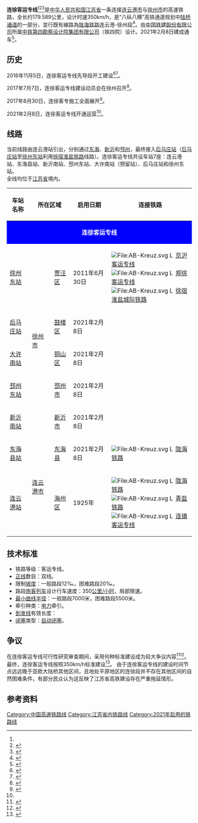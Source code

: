{{expand|time=2015-07-25T15:31:23+00:00}}{{Infobox rail system-route
| rail_name = 连徐客运专线
| other_name = 陆桥通道连云港至徐州段
| name_bgcolor =
| box_width = 350px
| min-width =
| banner_color =
| sec_banner_color =
| third_banner_color =
| logo_filename =
| logo_width =
| logo_note =
| image =
| imagesize =
| caption =
| japanese_name =
| hiragana_name =
| romanji_name =
| korean_name =
<!--以下内容将显示在“概览”小栏-->
| code_name =
| locale = {{PRC}}[[江苏省|江苏省]]<br>[[连云港市|连云港市]]与[[徐州市|徐州市]]之间
| service_type = [[客运|客运]]
| network = 
| status = 运营中
| stations = 
| start = [[连云港站|连云港站]]、[[后马庄站|后马庄站]]
| lines = 2（[[复线铁路|复线铁路]]）
| main_route = 连徐客运专线
| secondary_route =
| branch_route = 
| standard = [[客运专线|客运专线]]
| character = 双线[[电气化铁路|电气化铁路]]
| other_systems =
| main_stations = [[连云港站|连云港站]]、[[徐州东站|徐州东站]]
| constructor = 
<!--以下内容将显示在“技术数据”小栏-->
| system_length = 
| length_in_operation =
| total_length =
| tracklength = 
| track = 双轨
| average_station_distance = 
| max_speed = 350km/h<ref name = "国家发展改革委关于新建连云港至徐州铁路可行性研究报告的批复 发改基础[2016]1979号">{{cite web | author = 中华人民共和国国家发展改革委 | title = 国家发展改革委关于新建连云港至徐州铁路可行性研究报告的批复 发改基础[2016]1979号 | publisher = 中华人民共和国国家发展改革委 | date = 2016-10-18 | language = zh | accessdate = 2016-10-19 | url = http://www.sdpc.gov.cn/zcfb/zcfbtz/201610/t20161018_822968.html | quote = "主要技术标准。铁路等级：高速铁路。正线数目：双线。速度目标值：350公里/小时。最小曲线半径：一般地段7000米，困难地段5500米。限制坡度：20‰，困难地段30‰。牵引种类：电力。到发线有效长度：650米。列车运行控制方式：自动控制。调度指挥方式：调度集中。" | archive-url = https://web.archive.org/web/20161019215107/http://www.sdpc.gov.cn/zcfb/zcfbtz/201610/t20161018_822968.html | archive-date = 2016-10-19 | dead-url = yes }}</ref>
| orbital_plane =
| track_gauge = {{standard gauge}}（[[标准轨|标准轨]]）
| distance_between_mainlines = 5米
| min_radius = 一般路段7000米，困难路段5500米
| max_grade = 
| block_signal = [[自动闭塞|自动闭塞]]
| engine = [[电力|电力]]
| electrified = 25kV（50Hz）接触网供电
| control =
| depot =
| rollingstock =
| fleet_size =
<!--以下内容将显示在“营运信息”小栏-->
| begin_operation = 2021年2月8日
| end_operation = 
| operation_note =
| open_operation =
| time_first =
| time_last =
| ridership = 
| owner =
| operator = [[中国铁路总公司|中国铁路总公司]][[上海局集团|上海局集团]]
| franchise =
| hq =
| key_person =
| website =
<!--以下内容将显示在“线路图”小栏-->
| system_map =
| mapimage_width =
| route_map_title = 连徐客运专线
| route_map = {{连徐客运专线RDT}}
| collapsed =
}}

'''连徐客运专线'''<ref name = "国家发展改革委关于新建连云港至徐州铁路可行性研究报告的批复 发改基础[2016]1979号"/><ref name="连徐客专项目有序推进 港城圆梦高铁正逐步变为现实">{{cite web| author =孙飞| title =连徐客专项目有序推进 港城圆梦高铁正逐步变为现实| publisher =连云港日报| date =2015-10-20| language =zh| accessdate =2015-10-23| url =http://epaper.lyg01.net/lygrb/html/2015-10/20/content_155248.htm}}{{dead link|date=2018年4月 |bot=InternetArchiveBot |fix-attempted=yes }}</ref><ref name="连云港至徐州客运专线铁路可行性研究审查会召开 赵晓江出席会议并致辞">{{cite web| author =孙飞| title =连云港至徐州客运专线铁路可行性研究审查会召开 赵晓江出席会议并致辞| publisher =连云港日报| date =2015-10-17| language =zh| accessdate =2015-10-19| url =http://epaper.lyg01.net/lygrb/html/2015-10/17/content_155239.htm| deadurl =yes| archiveurl =https://web.archive.org/web/20160304103339/http://epaper.lyg01.net/lygrb/html/2015-10/17/content_155239.htm| archivedate =2016-03-04}}</ref>是[[中华人民共和国|中华人民共和国]][[江苏省|江苏省]]一条连接[[连云港市|连云港市]]与[[徐州市|徐州市]]的高速铁路，全长约179.589公里，设计时速350km/h，是“八纵八横”高铁通道规划中[[陆桥通道|陆桥通道]]的一部分，並行既有線路為[[陇海铁路|陇海铁路]]连云港-徐州段<ref name = "中铁第五院专家组到连云港进行调研">{{cite web | author = 汪浩波 | title = 中铁第五院专家组到连云港进行调研 | publisher = 人民铁道网 | date = 2015-09-14 | language = zh | accessdate = 2015-10-01 | url = http://www.peoplerail.com/rail/show-477-237957-1.html | archive-url = https://web.archive.org/web/20151002052137/http://www.peoplerail.com/rail/show-477-237957-1.html | archive-date = 2015-10-02 | dead-url = no }}</ref>。由[[中国铁建股份有限公司|中国铁建股份有限公司]]所属[[中铁第四勘察设计院集团有限公司|中铁第四勘察设计院集团有限公司]]（铁四院）设计。2021年2月8日建成通车<ref name=xinhua202102>{{cite web|title=江苏干线铁路完成闭合 连徐高铁2月8日开通运营|url=http://www.js.xinhuanet.com/2021-02/08/c_1127077854.htm|date=2021-02-08|accessdate=2021-02-08|website=新华网|archive-date=2021-02-08|archive-url=https://web.archive.org/web/20210208000448/http://www.js.xinhuanet.com/2021-02/08/c_1127077854.htm|dead-url=no}}</ref>。

== 历史 ==
2016年11月5日，连徐客运专线先导段开工建设<ref name="连徐高铁连云港先行开工段开工建设">{{cite web|title=连徐高铁连云港先行开工段开工建设|url=http://zqb.cyol.com/html/2016-11/06/nw.D110000zgqnb_20161106_5-02.htm|accessdate=2016-11-12|author=许文峰, 李润文|date=2016-11-06|publisher=中国青年报|language=zh|dead-url=no|archive-url=https://web.archive.org/web/20161112162053/http://zqb.cyol.com/html/2016-11/06/nw.D110000zgqnb_20161106_5-02.htm|archive-date=2016-11-12}}</ref><ref name="石泰峰调研工程建设情况并慰问建设者 连云港至徐州高铁开工建设">{{cite web|title=石泰峰调研工程建设情况并慰问建设者 连云港至徐州高铁开工建设|url=http://xhrb.jschina.com.cn/mp3/pc/c/201611/06/c234011.html|accessdate=2016-11-12|author=黄伟|date=2016-11-06|publisher=新华日报|language=zh|dead-url=yes|archive-url=https://web.archive.org/web/20161112150818/http://xhrb.jschina.com.cn/mp3/pc/c/201611/06/c234011.html|archive-date=2016-11-12}}</ref>。

2017年7月7日，连徐客运专线建设动员会在徐州召开<ref name="连徐高铁全面开工进入倒计时全省“1.5小时高铁圈”加速推进">{{cite web|title=连徐高铁全面开工进入倒计时全省“1.5小时高铁圈”加速推进|url=http://xh.xhby.net/mp3/pc/c/201707/08/c347618.html|accessdate=2017-07-14|author=王岩, 吕妍|date=2017-07-08|publisher=新华日报|language=zh|dead-url=yes|archive-url=https://web.archive.org/web/20170714222109/http://xh.xhby.net/mp3/pc/c/201707/08/c347618.html|archive-date=2017-07-14}}</ref>。

2017年8月30日，连徐客专施工全面展开<ref name="连徐铁路施工全面展开">{{cite web|title=连徐铁路施工全面展开|url=http://www.china-railway.com.cn/xwdt/tlxw/201709/t20170908_66556.html|accessdate=2017-09-10|author=|date=2017-09-08|publisher=中国铁路总公司|language=zh|dead-url=no|archive-url=https://web.archive.org/web/20170910125551/http://www.china-railway.com.cn/xwdt/tlxw/201709/t20170908_66556.html|archive-date=2017-09-10}}</ref>。

2021年2月8日，连徐客运专线开通运营<ref name=xinhua202102 />。

== 线路 ==
当前线路由连云港站引出，分别通过[[东海县|东海]]、[[新沂|新沂]]和[[邳州|邳州]]，最终接入[[后马庄站|后马庄站]]（[[后马庄站|后马庄站]]至[[徐州东站|徐州东站]]利用[[徐宿淮盐铁路|徐宿淮盐铁路]]线路）。连徐客运专线共设车站7座：连云港站、东海县站、新沂南站、邳州东站、大许南站（预留站）、后马庄站和徐州东站。<br>
全线均位于[[江苏省|江苏省]]境内。
{| class="wikitable"  style="width:100%;"
! 车站名称
! colspan=2 | 所在区域
! 启用日期
! 连接铁路
! [[城市轨道交通|城市轨道交通]]换乘路线
|-
| colspan=6 align="center" style="background-color:blue;color:#FFFFFF;" |'''连徐客运专线'''
|- align="center"
![[徐州东站|徐州东站]]
| rowspan=5 | [[徐州市|徐州市]]
|[[贾汪区|贾汪区]]
|2011年6月30日
| align=left | [[File:AB-Kreuz.svg|File:AB-Kreuz.svg]] [[File:Logo_train_transilien.svg|16x16px]][[京沪客运专线|京沪客运专线]]<br>[[File:AB-Kreuz.svg|File:AB-Kreuz.svg]] [[File:Logo_train_transilien.svg|16x16px]][[郑徐客运专线|郑徐客运专线]]<br>[[File:AB-Kreuz.svg|File:AB-Kreuz.svg]] [[File:Logo_train_transilien.svg|16x16px]][[徐宿淮盐城际铁路|徐宿淮盐城际铁路]]
| align=left |{{徐州地铁线路名|1|徐州地铁1号线}}
|- align="center"
![[后马庄站|后马庄站]]
|[[鼓楼区_(徐州市)|鼓楼区]]
|2021年2月8日
|
|
|- align="center"
![[大许南站|大许南站]]
|[[铜山区|铜山区]]
|2021年2月8日
|
|
|- align="center"
![[邳州东站|邳州东站]]
|[[邳州市|邳州市]]
|2021年2月8日
|
|
|- align="center"
![[新沂南站|新沂南站]]
|[[新沂市|新沂市]]
|2021年2月8日
|
|
|- align="center"
![[东海县站|东海县站]]
| rowspan=4 | [[连云港市|连云港市]]
|[[东海县|东海县]]
|2021年2月8日
| align=left | [[File:AB-Kreuz.svg|File:AB-Kreuz.svg]] [[File:Logo_train_transilien.svg|16x16px]][[陇海铁路|陇海铁路]]
|
|- align="center"
![[连云港站|连云港站]]
|[[海州区_(连云港市)|海州区]]
|1925年
| align=left | [[File:AB-Kreuz.svg|File:AB-Kreuz.svg]] [[File:Logo_train_transilien.svg|16x16px]][[陇海铁路|陇海铁路]]<br>[[File:AB-Kreuz.svg|File:AB-Kreuz.svg]] [[File:Logo_train_transilien.svg|16x16px]][[青盐铁路|青盐铁路]]<br>[[File:AB-Kreuz.svg|File:AB-Kreuz.svg]] [[File:Logo_train_transilien.svg|16x16px]][[连镇客运专线|连镇客运专线]]
|
|}

== 技术标准 ==
* 铁路等级：客运专线。
* [[正线|正线]]数目：双线。
* 限制[[坡度|坡度]]：一般路段12‰，困难路段20‰。
* 路段[[旅客列车|旅客列车]]设计行车速度：350[[公里/小时|公里/小时]]，局部限速。
* [[最小曲线半径|最小曲线半径]]：一般路段7000米，困难路段5500米。
* 牵引种类：[[电力机车|电力]]牵引。 	
* [[到发线|到发线]]有效长度：
* [[闭塞_(铁路)|闭塞]]类型：[[自动闭塞|自动闭塞]]。

== 争议 ==
在连徐客运专线可行性研究审查期间，采用何种标准建设成为较大争议内容<ref name="连徐客专通过可研审查，连淮扬镇全面开工 连云港高铁时代渐行渐近">{{cite web| author =王文, 牛晔犁, 朱玉洪| title =连徐客专通过可研审查，连淮扬镇全面开工 连云港高铁时代渐行渐近| publisher =连云港日报| date =2015-10-29| language =zh| accessdate =2015-11-01| url =http://epaper.lyg01.net/lygrb/html/2015-10/29/content_156015.htm}}{{dead link|date=2018年4月 |bot=InternetArchiveBot |fix-attempted=yes }}</ref><ref name="连徐客专铁路 通过可研审查">{{cite web| author =吕妍| title =连徐客专铁路 通过可研审查| publisher =新华日报| date =2015-10-28| language =zh| accessdate =2015-10-31| url =http://xh.xhby.net/mp2/html/2015-10/28/content_1327925.htm| deadurl =yes| archiveurl =https://web.archive.org/web/20160313023654/http://xh.xhby.net/mp2/html/2015-10/28/content_1327925.htm| archivedate =2016年3月13日| df =}}</ref>。{{cn |江苏省铁路办副主任俞强认为应当按照250km/h标准建设，而上海铁路局则批准以350km/h标准建设，并得到李克强总理认可。}}最终，连徐客运专线按照350km/h标准建设<ref name = "新建铁路连云港至徐州客运专线环境影响报告书（全本公示稿）">{{cite web | author = 中铁第四勘察设计院集团有限公司 | title = 新建铁路连云港至徐州客运专线环境影响报告书（全本公示稿） | publisher =  | date = 2016-06 | language = zh | accessdate = 2016-06-26 | url = http://www.jshbgz.cn/ssgs/201606/P020160622573806252935.pdf | archive-url = https://web.archive.org/web/20160818050709/http://www.jshbgz.cn/ssgs/201606/P020160622573806252935.pdf | archive-date = 2016-08-18 | dead-url = no }}</ref>。
由于连徐客运专线的建设时间节点远远晚于亚欧大陆桥其他区间，且地处平原地区的连徐段并不存在其他区间的自然困难条件，有部分民众认为这反映了江苏省高铁建设存在严重拖延情形。

== 参考资料 ==
{{Reflist|2}}

{{连徐客运专线|Nocat}}
{{江苏铁路}}
{{中国高速铁路}}

[[Category:中国高速铁路线|Category:中国高速铁路线]]
[[Category:江苏省内铁路线|Category:江苏省内铁路线]]
[[Category:2021年启用的铁路线|Category:2021年启用的铁路线]]